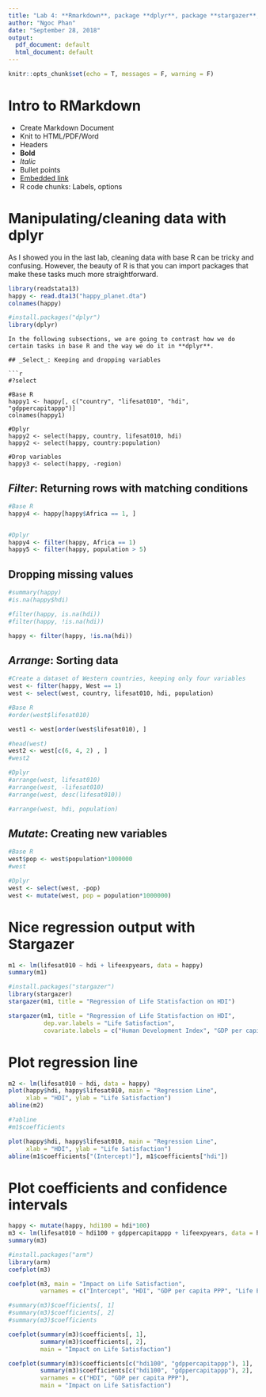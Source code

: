 ```yaml
---
title: "Lab 4: **Rmarkdown**, package **dplyr**, package **stargazer**, and regression plots"
author: "Ngoc Phan"
date: "September 28, 2018"
output:
  pdf_document: default
  html_document: default
---
```


```r
knitr::opts_chunk$set(echo = T, messages = F, warning = F)
```

# Intro to RMarkdown
- Create Markdown Document
- Knit to HTML/PDF/Word
- Headers
- **Bold**
- _Italic_
- Bullet points
- [Embedded link](https://www.markdowntutorial.com/)
- R code chunks: Labels, options

# Manipulating/cleaning data with **dplyr**

As I showed you in the last lab, cleaning data with base R can be tricky and confusing. However, the beauty of R is that you can import packages that make these tasks much more straightforward.

```r
library(readstata13)
happy <- read.dta13("happy_planet.dta")
colnames(happy)
```

```r
#install.packages("dplyr")
library(dplyr)
```

```
In the following subsections, we are going to contrast how we do certain tasks in base R and the way we do it in **dplyr**.

## _Select_: Keeping and dropping variables

```r
#?select

#Base R
happy1 <- happy[, c("country", "lifesat010", "hdi", "gdppercapitappp")]
colnames(happy1)

#Dplyr
happy2 <- select(happy, country, lifesat010, hdi)
happy2 <- select(happy, country:population)

#Drop variables
happy3 <- select(happy, -region)
```


## _Filter_: Returning rows with matching conditions

```r

#Base R
happy4 <- happy[happy$Africa == 1, ]


#Dplyr
happy4 <- filter(happy, Africa == 1)
happy5 <- filter(happy, population > 5)

```

## Dropping missing values

```r
#summary(happy)
#is.na(happy$hdi)

#filter(happy, is.na(hdi))
#filter(happy, !is.na(hdi))

happy <- filter(happy, !is.na(hdi))
```

## _Arrange_: Sorting data

```r

#Create a dataset of Western countries, keeping only four variables
west <- filter(happy, West == 1)
west <- select(west, country, lifesat010, hdi, population)

#Base R
#order(west$lifesat010)

west1 <- west[order(west$lifesat010), ]

#head(west)
west2 <- west[c(6, 4, 2) , ]
#west2

#Dplyr
#arrange(west, lifesat010)
#arrange(west, -lifesat010)
#arrange(west, desc(lifesat010))

#arrange(west, hdi, population)
```

## _Mutate_: Creating new variables

```r

#Base R
west$pop <- west$population*1000000
#west

#Dplyr
west <- select(west, -pop)
west <- mutate(west, pop = population*1000000)
```


# Nice regression output with Stargazer
```r
m1 <- lm(lifesat010 ~ hdi + lifeexpyears, data = happy)
summary(m1)

```


```r
#install.packages("stargazer")
library(stargazer)
stargazer(m1, title = "Regression of Life Statisfaction on HDI")
```

```r
stargazer(m1, title = "Regression of Life Statisfaction on HDI",
          dep.var.labels = "Life Satisfaction",
          covariate.labels = c("Human Development Index", "GDP per capita PPP"))
```

# Plot regression line

```r
m2 <- lm(lifesat010 ~ hdi, data = happy)
plot(happy$hdi, happy$lifesat010, main = "Regression Line",
     xlab = "HDI", ylab = "Life Satisfaction")
abline(m2)
```

```r

#?abline
#m1$coefficients

plot(happy$hdi, happy$lifesat010, main = "Regression Line",
     xlab = "HDI", ylab = "Life Satisfaction")
abline(m1$coefficients["(Intercept)"], m1$coefficients["hdi"])

```

# Plot coefficients and confidence intervals
```r
happy <- mutate(happy, hdi100 = hdi*100)
m3 <- lm(lifesat010 ~ hdi100 + gdppercapitappp + lifeexpyears, data = happy)
summary(m3)
```

```r
#install.packages("arm")
library(arm)
coefplot(m3)
```

```r
coefplot(m3, main = "Impact on Life Satisfaction",
         varnames = c("Intercept", "HDI", "GDP per capita PPP", "Life Expectancy"))
```

```r
#summary(m3)$coefficients[, 1]
#summary(m3)$coefficients[, 2]
#summary(m3)$coefficients

coefplot(summary(m3)$coefficients[, 1],
         summary(m3)$coefficients[, 2],
         main = "Impact on Life Satisfaction")
```

```r
coefplot(summary(m3)$coefficients[c("hdi100", "gdppercapitappp"), 1],
         summary(m3)$coefficients[c("hdi100", "gdppercapitappp"), 2], 
         varnames = c("HDI", "GDP per capita PPP"),
         main = "Impact on Life Satisfaction")
```

